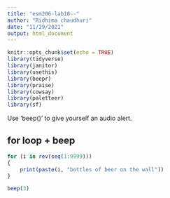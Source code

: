 ```yaml
---
title: "esm206-lab10--"
author: "Ridhima chaudhuri"
date: "11/29/2021"
output: html_document
---
```


```r
knitr::opts_chunk$set(echo = TRUE)
library(tidyverse)
library(janitor)
library(usethis)
library(beepr)
library(praise)
library(cowsay)
library(paletteer)
library(sf)
```
Use 'beep()' to give yourself an audio alert.

## for loop + beep

```r
for (i in rev(seq(1:9999))) 
{
    print(paste(i, "bottles of beer on the wall"))
}

beep(3)
```

